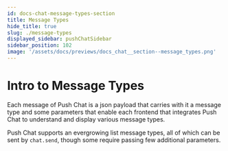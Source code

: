 ```yaml
---
id: docs-chat-message-types-section
title: Message Types
hide_title: true
slug: ./message-types
displayed_sidebar: pushChatSidebar
sidebar_position: 102
image: '/assets/docs/previews/docs_chat__section--message_types.png'
---
```


# Intro to Message Types

Each message of Push Chat is a json payload that carries with it a message type and some parameters that enable each frontend that integrates Push Chat to understand and display various message types.

Push Chat supports an evergrowing list message types, all of which can be sent by `chat.send`, though some require passing few additional parameters.

<head>
  <title>{`Intro to Message Types | Push Chat | Push Documentation`}</title>
</head>


<DocCardList />
